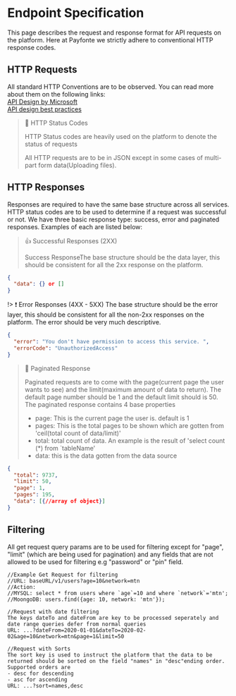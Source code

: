 # Endpoint Specification
This page describes the request and response format for API requests on the platform. Here at Payfonte we strictly adhere to conventional HTTP response codes.

## HTTP Requests

All standard HTTP Conventions are to be observed. You can read more about them on the following links:  
[API Design by Microsoft](https://docs.microsoft.com/en-us/azure/architecture/best-practices/api-design#:~:text=REST%20is%20independent%20of%20any,not%20necessarily%20tied%20to%20HTTP.&text=For%20REST%20APIs%20built%20on,use%20a%20stateless%20request%20model.)  
[API design best practices](https://florimond.dev/blog/articles/2018/08/restful-api-design-13-best-practices-to-make-your-users-happy/)

> 📘 HTTP Status Codes
>
> HTTP Status codes are heavily used on the platform to denote the status of requests
>
> All HTTP requests are to be in JSON except in some cases of multi-part form data(Uploading files).

## HTTP Responses

Responses are required to have the same base structure across all services. HTTP status codes are to be used to determine if a request was successful or not. We have three basic response type: success, error and paginated responses. Examples of each are listed below:

> 👍 Successful Responses (2XX)
>
> Success ResponseThe base structure should be the data layer, this should be consistent for all the 2xx response on the platform.

```json
{
  "data": {} or []
}
```

!> ❗️ Error Responses (4XX - 5XX)
The base structure should be the error layer, this should be consistent for all the non-2xx responses on the platform. The error should be very much descriptive.

```json
{
  "error": "You don't have permission to access this service. ",
  "errorCode": "UnauthorizedAccess"
}
```

> 📘 Paginated Response
>
> Paginated requests are to come with the page(current page the user wants to see) and the limit(maximum amount of data to return). The default page number should be 1 and the default limit should is 50. The paginated response contains 4 base properties
>
> - page: This is the current page the user is. default is 1
> - pages: This is the total pages to be shown which are gotten from 'ceil(total count of data/limit)'
> - total: total count of data. An example is the result of 'select count (\*) from \`tableName'
> - data: this is the data gotten from the data source

```json
{
  "total": 9737,
  "limit": 50,
  "page": 1,
  "pages": 195,
  "data": [{//array of object}]
}
```

## Filtering

All get request query params are to be used for filtering except for "page", "limit" (which are being used for pagination) and any fields that are not allowed to be used for filtering e.g "password" or "pin" field.

```text
//Example Get Request for filtering
//URL: baseURL/v1/users?age=10&network=mtn
//Action:
//MYSQL: select * from users where `age`=10 and where `network`='mtn';
//MoongoDB: users.find({age: 10, network: 'mtn'});

//Request with date filtering
The keys dateTo and dateFrom are key to be processed seperately and date range queries defer from normal queries
URL: ...?dateFrom=2020-01-01&dateTo=2020-02-02&age=10&network=mtn&page=1&limit=50

//Request with Sorts
The sort key is used to instruct the platform that the data to be returned should be sorted on the field "names" in "desc"ending order.
Supported orders are
- desc for descending
- asc for ascending
URL: ...?sort=names,desc
```
